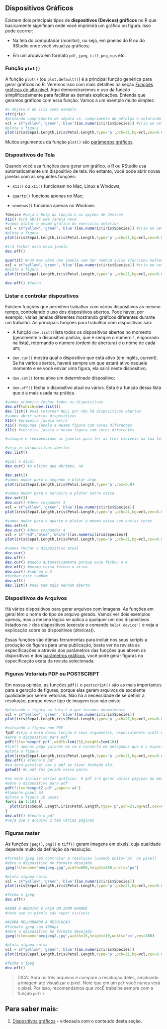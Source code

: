 ## Dispositivos Gráficos

Existem dois principais tipos de **dispositivos (Devices) gráficos** no R que basicamente significam onde você imprimirá um gráfico ou figura. Isso pode ocorrer:

* Na tela do computador (monitor), ou seja, em janelas do R ou do RStudio onde você visualiza gráficos;

* Em um arquivo em formato `pdf`, `jpeg`, `tiff`, `png`, `eps` etc.

### Função `plot()`

A função `plot()` (ou `plot.default()`) é a principal função genérica para gerar gráficos no R.
Veremos isso com mais detalhes na seção [Funções gráficas de alto nível](#graf-alto-nivel).
Aqui demonstraremos o uso da função simplificadamente para facilitar as demais explicações.
Entenda que geramos gráficos com essa função.
Vamos a um exemplo muito simples:

```r
#o objeto R do iris como exemplo
str(iris)
#plotando comprimento de sépala vs. comprimento de pétalas e colorindo os pontos de acordo com as espécies
vcl = c("yellow",'green','blue')[as.numeric(iris$Species)] #cria um vetor de cores para cada linha em Iris segundo especie
#plota a figura
plot(iris$Sepal.Length,iris$Petal.Length,type='p',pch=21,bg=vcl,cex=0.8)
```

Muitos argumentos da função `plot()` são [parâmetros gráficos](par-graficos).  

### Dispositivos de Tela

Quando você usa funções para gerar um gráfico, o R ou RStudio usa automaticamente um dispositivo de tela.
No entanto, você pode abrir novas janelas com as seguintes funções:

* `X11()` ou `x11()` funcionam no Mac, Linux e Windows;

* `quartz()` funciona apenas no Mac;

* `windows()` funciona apenas no Windows.

```r
?device #veja o help da função e as opções de devices
X11() #irá abrir uma janela nova
#vamos plotar o mesmo gráfico do exercício anterior
vcl = c("yellow",'green','blue')[as.numeric(iris$Species)] #cria um vetor de cores para cada linha em Iris segundo especie
#plota a figura
plot(iris$Sepal.Length,iris$Petal.Length,type='p',pch=21,bg=vcl,cex=0.8)

#irá fechar essa nova janela
dev.off() 

quartz() #num mac abre uma janela sem dar nenhum aviso (funciona melhor que X11() no Mac)
vcl = c("yellow",'green','blue')[as.numeric(iris$Species)] #cria um vetor de cores para cada linha em Iris segundo especie
#plota a figura
plot(iris$Sepal.Length,iris$Petal.Length,type='p',pch=21,bg=vcl,cex=0.8)

dev.off() #fecha
```

### Listar e controlar dispositivos

Existem funções que permitem trabalhar com vários dispositivos ao mesmo tempo, controlando o uso dos dispositivos abertos.
Pode haver, por exemplo, várias janelas diferentes mostrando gráficos diferentes durante um trabalho.
As principais funções para trabalhar com dispositivos são:

* A função `dev.list()`lista todos os dispositivos abertos no momento (geralmente o dispositivo padrão, que é sempre o número 1, é ignorado na lista), retornando o número (ordem de abertura) e o nome de cada um;

* `dev.cur()` mostra qual o dispositivo que está ativo (em inglês, *current*). Se há vários abertos, haverá sempre um que estará ativo naquele momento e se você enviar uma figura, ela sairá neste dispositivo;

* `dev.set()` torna ativo um determinado dispositivo;

* `dev.off()` fecha o dispositivo atual ou vários. Esta é a função dessa lista que é a mais usada na prática.  

```r
#vamos primeiro fechar todos os dispositivos
dev.off(which=dev.list())
dev.list() #vai retornar NULL por não há dispositivos abertos
#vamos abrir vários dispositivos
X11() #primeira janela extra
X11() #segunda janela e mesma figura com cores diferentes
X11() #terceira janela e mesma figura com cores diferentes

#coloque e redimensione as janelas para ter as tres visiveis na tua tela e volte aqui.

#veja os dispositivos abertos
dev.list()

#qual o atual
dev.cur() #o ultimo que abrimos, né

dev.set(2)
#vamos mudar para o segundo e plotar algo
plot(iris$Sepal.Length,iris$Petal.Length,type='p',cex=0.8)

#vamos mudar para o terceiro e plotar outra coisa
dev.set(3)
dev.cur() #deve responder 3
vcl = c("yellow",'green','blue')[as.numeric(iris$Species)] 
plot(iris$Sepal.Length,iris$Petal.Length,type='p',pch=21,bg=vcl,cex=0.8)

#vamos mudar para o quarto e plotar a mesma coisa com outras cores
dev.set(4)
dev.cur() #deve responder 4
vcl = c("red",'blue','white')[as.numeric(iris$Species)] 
plot(iris$Sepal.Length,iris$Petal.Length,type='p',pch=21,bg=vcl,cex=0.8)

#vamos fechar o dispositivo atual
dev.cur()
dev.off() 
dev.cur() #mudou automaticamente porque voce fechou o 4
dev.off() #mesma coisa fechou o ativo
dev.cur() #sobrou o 3
#fechar este também
dev.off()
dev.list() #nao tem mais nenhum aberto
```

### Dispositivos de Arquivos

Há vários dispositivos para gerar arquivos com imagens.
As funções em geral têm o nome do tipo de arquivo gerado.
Vamos ver dois exemplos apenas, mas a mesma lógica se aplica a qualquer um dos dispositivos listados no `?` dos dispositivos (execute o comando `help('device')` e veja a explicação sobre os dispositivos (*devices*)).  

Essas funções são ótimas ferramentas para incluir nos seus scripts a produção de figuras para uma publicação, basta ver na revista as especificações e através dos parâmetros das funções que abrem os dispositivos e dos [parâmetros gráficos](\@ref(par-graficos)), você pode gerar figuras na especificação exata da revista selecionada.  


### Figuras Vetoriais PDF ou POSTSCRIPT

Em nossa opinião, as funções `pdf()` e `postscript()` são as mais importantes para a geração de figuras, porque elas geram arquivos de excelente qualidade por serem vetoriais.
Não há a necessidade de se definir a resolução, porque nesse tipo de imagem isso não existe.  

```r
#plotando a figura na tela é o que fazemos normalmente
vcl = c("yellow",'green','blue')[as.numeric(iris$Species)] 
plot(iris$Sepal.Length,iris$Petal.Length,type='p',pch=21,bg=vcl,cex=0.8)

#salvando a figura num PDF
?pdf #veja o help dessa função e seus argumentos, especialmente width e height
#abre o dispositivo para pdf
pdf(file='meupdf.pdf',width=lcm(15),height=lcm(10))
#lcm() apenas pega valores em cm e converte em polegadas que é a especificação padrão da funcao pdf. Portanto largura e altura de cada página do PDF é definida por esses argumentos
#plota a figura
plot(iris$Sepal.Length,iris$Petal.Length,type='p',pch=21,bg=vcl,cex=0.8)
dev.off() #fecha o pdf
#só será possível ver o pdf se tiver fechado ele.
getwd() #o pdf foi gerado nessa pasta

#se voce incluir vários gráficos. O pdf irá gerar várias páginas ao mesmo tempo.
#abre o dispositivo para pdf
pdf(file='meupdf2.pdf',paper='a4')
#tamanho papel A4
#plota a figura 10 vezes
for(i in 1:10) {
  plot(iris$Sepal.Length,iris$Petal.Length,type='p',pch=21,bg=vcl,cex=0.8)
}
dev.off() #fecha o pdf
#veja que o arquivo 2 tem várias páginas
```

### Figuras raster

As funções `jpeg()`, `png()` e `tiff()` geram imagens em pixels, cuja qualidade depende muito da definição da resolução.  

```r
#formato jpeg sem controlar a resolucao (usando units='px' ou pixel)
#abre o dispositivo no formato desejado
jpeg(filename="meujpeg.jpg",width=600,height=400,units='px')

#plota alguma coisa
vcl = c("yellow",'green','blue')[as.numeric(iris$Species)] 
plot(iris$Sepal.Length,iris$Petal.Length,type='p',pch=21,bg=vcl,cex=0.8)

#fecha o jpeg
dev.off()

#ABRA O ARQUIVO E FAÇA UM ZOOM GRANDE
#note que os pixels são super visíveis

#AGORA MELHORANDO A RESOLUCAO
#formato jpeg com 300dpi
#abre o dispositivo no formato desejado
jpeg(filename="meujpeg2.jpg",width=15,height=10,units='cm',res=300)

#plota alguma coisa
vcl = c("yellow",'green','blue')[as.numeric(iris$Species)] 
plot(iris$Sepal.Length,iris$Petal.Length,type='p',pch=21,bg=vcl,cex=0.8)

#fecha o jpeg
dev.off()
```

> DICA: Abra os três arquivos e compare a resolução deles, ampliando a imagem até visualizar o pixel. 
Note que em um `pdf` você nunca verá o pixel.
Por isso, recomendamos que vocÊ trabalhe sempre com a função `pdf()`.  

## Para saber mais: {#sabermais-disp-grafico}

(@) [Dispositivos gráficos](http://www.botanicaamazonica.wiki.br/labotam/lib/exe/fetch.php?media=bot89:precurso:1plot:video01_bot89-2020-04-09_18.22.40.mp4) - vídeoaula com o conteúdo desta seção.
